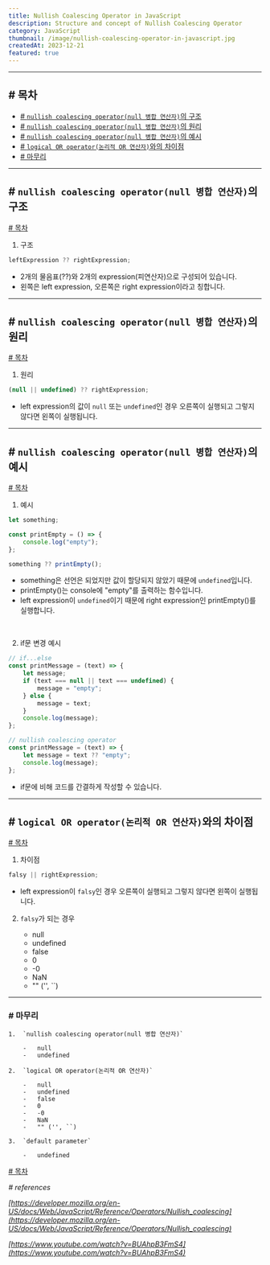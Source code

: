 ```yaml
---
title: Nullish Coalescing Operator in JavaScript
description: Structure and concept of Nullish Coalescing Operator
category: JavaScript
thumbnail: /image/nullish-coalescing-operator-in-javascript.jpg
createdAt: 2023-12-21
featured: true
---
```


---

## # 목차

-   [# `nullish coalescing operator(null 병합 연산자)`의 구조](#-nullish-coalescing-operatornull-병합-연산자의-구조)
-   [# `nullish coalescing operator(null 병합 연산자)`의 원리](#-nullish-coalescing-operatornull-병합-연산자의-원리)
-   [# `nullish coalescing operator(null 병합 연산자)`의 예시](#-nullish-coalescing-operatornull-병합-연산자의-예시)
-   [# `logical OR operator(논리적 OR 연산자)`와의 차이점](#-logical-or-operator논리적-or-연산자와의-차이점)
-   [# 마무리](#-마무리)

---

## # `nullish coalescing operator(null 병합 연산자)`의 구조

[# 목차](#-목차)

1. 구조

```typescript
leftExpression ?? rightExpression;
```

-   2개의 물음표(??)와 2개의 expression(피연산자)으로 구성되어 있습니다.
-   왼쪽은 left expression, 오른쪽은 right expression이라고 칭합니다.

---

## # `nullish coalescing operator(null 병합 연산자)`의 원리

[# 목차](#-목차)

1. 원리

```typescript
(null || undefined) ?? rightExpression;
```

-   left expression의 값이 `null` 또는 `undefined`인 경우 오른쪽이 실행되고 그렇지 않다면 왼쪽이 실행됩니다.

---

## # `nullish coalescing operator(null 병합 연산자)`의 예시

[# 목차](#-목차)

1.  예시

```typescript
let something;

const printEmpty = () => {
    console.log("empty");
};

something ?? printEmpty();
```

-   something은 선언은 되었지만 값이 할당되지 않았기 때문에 `undefined`입니다.
-   printEmpty()는 console에 "empty"를 출력하는 함수입니다.
-   left expression이 `undefined`이기 때문에 right expression인 printEmpty()를 실행합니다.

<br />

2.  if문 변경 예시

```typescript
// if...else
const printMessage = (text) => {
    let message;
    if (text === null || text === undefined) {
        message = "empty";
    } else {
        message = text;
    }
    console.log(message);
};

// nullish coalescing operator
const printMessage = (text) => {
    let message = text ?? "empty";
    console.log(message);
};
```

-   if문에 비해 코드를 간결하게 작성할 수 있습니다.

---

## # `logical OR operator(논리적 OR 연산자)`와의 차이점

[# 목차](#-목차)

1. 차이점

```typescript
falsy || rightExpression;
```

-   left expression이 `falsy`인 경우 오른쪽이 실행되고 그렇지 않다면 왼쪽이 실행됩니다.

2.  `falsy`가 되는 경우

    -   null
    -   undefined
    -   false
    -   0
    -   -0
    -   NaN
    -   "" ('', ``)

---

### # 마무리

    1.  `nullish coalescing operator(null 병합 연산자)`

        -   null
        -   undefined

    2.  `logical OR operator(논리적 OR 연산자)`

        -   null
        -   undefined
        -   false
        -   0
        -   -0
        -   NaN
        -   "" ('', ``)

    3.  `default parameter`

        -   undefined

[# 목차](#-목차)

_# references_

_[https://developer.mozilla.org/en-US/docs/Web/JavaScript/Reference/Operators/Nullish_coalescing](https://developer.mozilla.org/en-US/docs/Web/JavaScript/Reference/Operators/Nullish_coalescing)_

_[https://www.youtube.com/watch?v=BUAhpB3FmS4](https://www.youtube.com/watch?v=BUAhpB3FmS4)_
